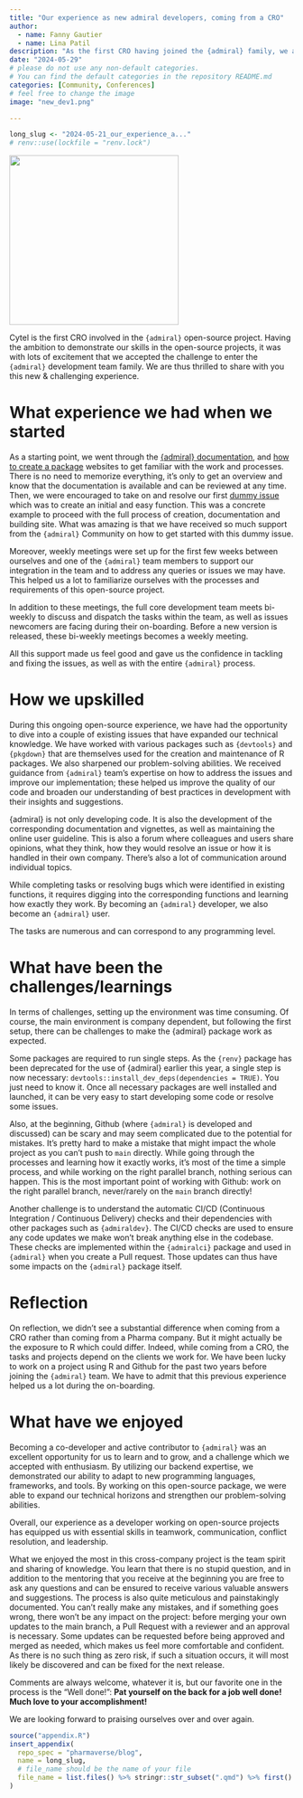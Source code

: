 ```yaml
---
title: "Our experience as new admiral developers, coming from a CRO"
author:
  - name: Fanny Gautier
  - name: Lina Patil
description: "As the first CRO having joined the {admiral} family, we are very excited to share with you our first steps and thoughts in this new adventure"
date: "2024-05-29"
# please do not use any non-default categories.
# You can find the default categories in the repository README.md
categories: [Community, Conferences]
# feel free to change the image
image: "new_dev1.png"

---
```


<!--------------- typical setup ----------------->

```r
long_slug <- "2024-05-21_our_experience_a..."
# renv::use(lockfile = "renv.lock")
```

<!--------------- post begins here ----------------->
![](new_dev2.png){fig-align="center" width="300"}

Cytel is the first CRO involved in the `{admiral}` open-source project. Having the ambition to demonstrate our skills in the open-source projects, it was with lots of excitement that we accepted the challenge to enter the `{admiral}` development team family. We are thus thrilled to share with you this new & challenging experience. 

# What experience we had when we started 

As a starting point, we went through the [{admiral} documentation](https://pharmaverse.github.io/admiraldev/articles/programming_strategy.html), and [how to create a package](https://r-pkgs.org/) websites to get familiar with the work and processes. There is no need to memorize everything, it’s only to get an overview and know that the documentation is available and can be reviewed at any time. Then, we were encouraged to take on and resolve our first [dummy issue](https://github.com/pharmaverse/admiral/issues/1839) which was to create an initial and easy function. This was a concrete example to proceed with the full process of creation, documentation and building site. What was amazing is that we have received so much support from the `{admiral}` Community on how to get started with this dummy issue.  

Moreover, weekly meetings were set up for the first few weeks between ourselves and one of the `{admiral}` team members to support our integration in the team and to address any queries or issues we may have. This helped us a lot to familiarize ourselves with the processes and requirements of this open-source project. 

In addition to these meetings, the full core development team meets bi-weekly to discuss and dispatch the tasks within the team, as well as issues newcomers are facing during their on-boarding. Before a new version is released, these bi-weekly meetings becomes a weekly meeting.  

All this support made us feel good and gave us the confidence in tackling and fixing the issues, as well as with the entire `{admiral}` process.

# How we upskilled 

During this ongoing open-source experience, we have had the opportunity to dive into a couple of existing issues that have expanded our technical knowledge. We have worked with various packages such as `{devtools}` and `{pkgdown}` that are themselves used for the creation and maintenance of R packages. We also sharpened our problem-solving abilities. We received guidance from `{admiral}` team’s expertise on how to address the issues and improve our implementation; these helped us improve the quality of our code and broaden our understanding of best practices in development with their insights and suggestions.

{admiral} is not only developing code. It is also the development of the corresponding documentation and vignettes, as well as maintaining the online user guideline. This is also a forum where colleagues and users share opinions, what they think, how they would resolve an issue or how it is handled in their own company. There’s also a lot of communication around individual topics. 

While completing tasks or resolving bugs which were identified in existing functions, it requires digging into the corresponding functions and learning how exactly they work. By becoming an `{admiral}` developer, we also become an `{admiral}` user. 

The tasks are numerous and can correspond to any programming level. 

# What have been the challenges/learnings 

In terms of challenges, setting up the environment was time consuming. Of course, the main environment is company dependent, but following the first setup, there can be challenges to make the {admiral} package work as expected.  

Some packages are required to run single steps. As the `{renv}` package has been deprecated for the use of {admiral} earlier this year, a single step is now necessary: `devtools::install_dev_deps(dependencies = TRUE)`. You just need to know it. Once all necessary packages are well installed and launched, it can be very easy to start developing some code or resolve some issues. 

Also, at the beginning, Github (where `{admiral}` is developed and discussed) can be scary and may seem complicated due to the potential for mistakes. It's pretty hard to make a mistake that might impact the whole project as you can't push to `main` directly. While going through the processes and learning how it exactly works, it’s most of the time a simple process, and while working on the right parallel branch, nothing serious can happen. This is the most important point of working with Github: work on the right parallel branch, never/rarely on the `main` branch directly!

Another challenge is to understand the automatic CI/CD (Continuous Integration / Continuous Delivery) checks and their dependencies with other packages such as `{admiraldev}`. The CI/CD checks are used to ensure any code updates we make won't break anything else in the codebase. These checks are implemented within the `{admiralci}` package and used in `{admiral}` when you create a Pull request. Those updates can thus have some impacts on the `{admiral}` package itself. 

# Reflection 

On reflection, we didn’t see a substantial difference when coming from a CRO rather than coming from a Pharma company. But it might actually be the exposure to R which could differ. Indeed, while coming from a CRO, the tasks and projects depend on the clients we work for. We have been lucky to work on a project using R and Github for the past two years before joining the `{admiral}` team. We have to admit that this previous experience helped us a lot during the on-boarding. 

# What have we enjoyed 

Becoming a co-developer and active contributor to `{admiral}` was an excellent opportunity for us to learn and to grow, and a challenge which we accepted with enthusiasm. By utilizing our backend expertise, we demonstrated our ability to adapt to new programming languages, frameworks, and tools. By working on this open-source package, we were able to expand our technical horizons and strengthen our problem-solving abilities. 

Overall, our experience as a developer working on open-source projects has equipped us with essential skills in teamwork, communication, conflict resolution, and leadership. 

What we enjoyed the most in this cross-company project is the team spirit and sharing of knowledge. You learn that there is no stupid question, and in addition to the mentoring that you receive at the beginning you are free to ask any questions and can be ensured to receive various valuable answers and suggestions. The process is also quite meticulous and painstakingly documented. You can’t really make any mistakes, and if something goes wrong, there won’t be any impact on the project: before merging your own updates to the main branch, a Pull Request with a reviewer and an approval is necessary. Some updates can be requested before being approved and merged as needed, which makes us feel more comfortable and confident.  
As there is no such thing as zero risk, if such a situation occurs, it will most likely be discovered and can be fixed for the next release. 

Comments are always welcome, whatever it is, but our favorite one in the process is the "Well done!": __Pat yourself on the back for a job well done! Much love to your accomplishment!__

We are looking forward to praising ourselves over and over again.


<!--------------- appendices go here ----------------->

```r
source("appendix.R")
insert_appendix(
  repo_spec = "pharmaverse/blog",
  name = long_slug,
  # file_name should be the name of your file
  file_name = list.files() %>% stringr::str_subset(".qmd") %>% first()
)
```
